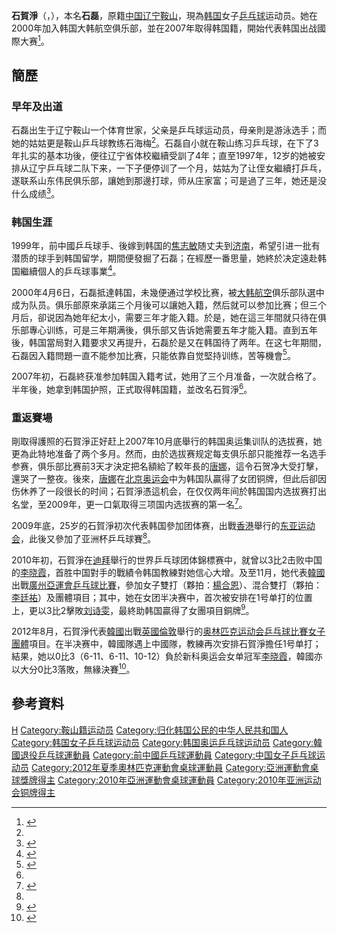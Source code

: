 {{noteTA
|G1=Table Tennis
}}
{{Infobox 乒乓球
| playername = 石賀淨<ref>{{cite web|title=석하정 石賀淨 SEOK HA JUNG|url=http://people.sports.or.kr/servlet/PGEPersonViewSV?PERSON_NO=200803018738&SEQ=|publisher=Korea Sports Council & Korean Olympic Committee}}{{dead link|date=2018年4月 |bot=InternetArchiveBot |fix-attempted=yes }}{{ko}}</ref><br/>{{lang|ko|석하정}}
| image = Seok_Ha-Jung.jpg
| imagesize = 250px
| caption = 
| fullname = 石磊
| nicknames =
| nationality ={{PRC}}（1985－2007）<br/>{{KOR}}（2007－）
| residence =
| deathdate =
| deathplace =
| playingstyle=右手横板 快攻结合弧圈打法<ref>{{cite news|title=韩国女团实力扫描：石贺净领军 目标进入前三名|url=http://sports.sohu.com/20120320/n338314233.shtml|newspaper=搜狐体育|date=2012-03-20|accessdate=2012-08-20|archive-date=2012-06-13|archive-url=https://web.archive.org/web/20120613191711/http://sports.sohu.com/20120320/n338314233.shtml|dead-url=no}}</ref> 
| equipment =
| hrank=[[ITTF|ITTF]]第12名（2011年1月）<ref>{{cite web|url=http://www.ittf.com/ittf_ranking/world_ranking_per_name.asp?Player_ID=113040&U18=0&U21=0&Siniors=1&|title=World ranking Record for SEOK Ha Jung (KOR)|publisher=ITTF|accessdate=2012-08-21|deadurl=yes|archiveurl=https://web.archive.org/web/20160811070015/http://www.ittf.com/ittf_ranking/world_ranking_per_name.asp?Player_ID=113040&U18=0&U21=0&Siniors=1&|archivedate=2016-08-11}}{{en}}</ref>
| club = 
| birthdate ={{birth_date_and_age|1985|1|11}}<ref name="廣州亞運">[http://www.gz2010.cn/info/CHN_CHN/ZB/ZBB101A_TT@@@@@@@@@@@@@@@CHN_number=242285.html 2010年廣州亞運會官方網站 乒乓球 - 石贺净 - 简历]</ref>
| birthplace ={{PRC}}[[辽宁省|辽宁省]][[鞍山市|鞍山市]]
| height = {{height|m=1.72}}<ref name="廣州亞運"/>
| weight = {{weight|kg=61}}<ref name="廣州亞運"/>
| medaltemplates =
{{MedalSport | 女子[[乒乓球|乒乓球]]}}
{{MedalCountry|{{KOR}}}}
{{MedalCompetition|[[世界乒乓球锦标赛|世界乒乓球锦标赛]]}}
{{MedalBronze|[[2012年世界乒乓球團體錦標賽|2012年 多特蒙德]]|女子團體}}
{{MedalCompetition | [[亞洲運動會|亞洲運動會]]}}
{{MedalBronze | [[2010年亞洲運動會|2010年 廣州]] | [[2010年亞洲運動會乒乓球比賽|女子团体]]}}
{{MedalCompetition | [[東亞運動會|東亞運動會]]}}
{{MedalBronze | [[2009年東亞運動會|2009年 香港]] | [[2009年東亞運動會乒乓球比賽|女子單打]]}}
{{MedalBronze | [[2009年東亞運動會|2009年 香港]] | [[2009年東亞運動會乒乓球比賽|女子雙打]]}}
}}
'''石賀淨'''（{{kor|諺=석하정|漢=石賀淨|羅=Seok Ha Jung|f=y}}，{{bd|1985年|1月11日|catIdx=SEOK}}），本名'''石磊'''，原籍[[中国|中国]][[辽宁|辽宁]][[鞍山|鞍山]]，現為[[韩国|韩国]]女子[[乒乓球|乒乓球]]运动员。她在2000年加入韩国大韩航空俱乐部，並在2007年取得韩国籍，開始代表韩国出战國際大赛<ref name="华奥星空">{{cite news|title=谁来“收拾”石贺净 韩国一姐把中国姑娘赢个遍|url=http://sports.qq.com/a/20101116/001142.htm|newspaper=华奥星空网|date=2010-11-16|accessdate=2012-08-06|archive-date=2017-04-18|archive-url=https://web.archive.org/web/20170418081101/http://sports.qq.com/a/20101116/001142.htm|dead-url=no}}</ref>。

==簡歷==
===早年及出道===
石磊出生于辽宁鞍山一个体育世家，父亲是乒乓球运动员，母亲則是游泳选手；而她的姑姑更是鞍山乒乓球教练石海梅<ref name="华奥星空"/>。石磊自小就在鞍山练习乒乓球，在下了3年扎实的基本功後，便往辽宁省体校繼續受訓了4年；直至1997年，12岁的她被安排从辽宁乒乓球二队下来，一下子便停训了一个月，姑姑为了让侄女繼續打乒乓，遂联系山东伟民俱乐部，讓她到那邊打球，师从庄家富；可是過了三年，她还是没什么成绩<ref name="千山晚报">{{cite news|title=鞍山小花石贺净韩国寻梦 海外兵团证明中国强大|url=http://sports.sina.com.cn/yayun2010/o/2010-11-19/14045320306.shtml|newspaper=千山晚报|date=2010-11-19|accessdate=2012-08-20|archive-date=2016-03-04|archive-url=https://web.archive.org/web/20160304130754/http://sports.sina.com.cn/yayun2010/o/2010-11-19/14045320306.shtml|dead-url=no}}</ref>。

===韩国生涯===
1999年，前中國乒乓球手、後嫁到韩国的[[焦志敏|焦志敏]]随丈夫到[[济南|济南]]，希望引进一批有潜质的球手到韩国留学，期間便發掘了石磊；在經歷一番思量，她終於决定遠赴韩国繼續個人的乒乓球事業<ref>{{cite news|title=石贺净 韩国乒坛中国姑娘|url=http://bjyouth.ynet.com/3.1/1208/09/7361708.html|newspaper=北青网|date=2012-08-09}}{{dead link|date=2018年4月 |bot=InternetArchiveBot |fix-attempted=yes }}</ref>。

2000年4月6日，石磊抵達韩国，未幾便通过学校比赛，被[[大韩航空|大韩航空]]俱乐部队選中成为队员。俱乐部原來承諾三个月後可以讓她入籍，然后就可以参加比赛；但三个月后，卻说因為她年纪太小，需要三年才能入籍。於是，她在這三年間就只待在俱乐部專心训练，可是三年期满後，俱乐部又告诉她需要五年才能入籍。直到五年後，韩国當局對入籍要求又再提升，石磊於是又在韩国待了两年。在这七年期間，石磊因入籍問題一直不能参加比赛，只能依靠自觉堅持训练，苦等機會<ref>{{cite news|title=石贺净韩国熬七年才打比赛 亚运胜刘诗雯靠实力|url=http://sports.sohu.com/20101214/n278286164.shtml|newspaper=乒乓世界|date=2010-12-14|accessdate=2012-08-22|archive-date=2020-06-07|archive-url=https://web.archive.org/web/20200607002221/https://sports.sohu.com/20101214/n278286164.shtml|dead-url=no}}</ref>。

2007年初，石磊終获准参加韩国入籍考试，她用了三个月准备，一次就合格了。半年後，她拿到韩国护照，正式取得韩国籍，並改名石賀淨<ref name="千山晚报"/>。

===重返賽場===
剛取得護照的石賀淨正好赶上2007年10月底舉行的韩国奥运集训队的选拔赛，她更為此特地准备了两个多月。然而，由於选拔赛规定每支俱乐部只能推荐一名选手参赛，俱乐部比赛前3天才決定把名額給了較年長的[[唐汭序|唐娜]]，這令石贺净大受打擊，還哭了一整夜。後來，[[唐汭序|唐娜]]在[[2008年夏季奥林匹克运动会|北京奥运会]]中为韩国队贏得了女团铜牌，但此后卻因伤休养了一段很长的时间；石賀淨憑這机会，在仅仅两年间於韩国国内选拔赛打出名堂，至2009年，更一口氣取得三项国内选拔赛的第一名<ref name="南方都市">{{cite news|title=石贺净十年磨砺终出头|url=http://epaper.oeeee.com/A/html/2010-03/28/content_1040779.htm|newspaper=南方都市报|date=2010-03-28}}{{dead link|date=2018年4月 |bot=InternetArchiveBot |fix-attempted=yes }}</ref>。

2009年底，25岁的石賀淨初次代表韩国參加团体赛，出戰[[香港|香港]]舉行的[[2009年东亚运动会|东亚运动会]]，此後又參加了亚洲杯乒乓球賽<ref name="南方都市"/>。

2010年初，石賀淨在[[迪拜|迪拜]]舉行的世界乒乓球团体錦標赛中，就曾以3比2击败中国的[[李晓霞|李晓霞]]，首胜中国對手的戰績令韩国教練對她信心大增。及至11月，她代表[[2010年亞洲運動會韓國代表團|韓國]]出戰[[廣州|廣州]][[2010年亞洲運動會|亞運會]][[2010年亞洲運動會乒乓球比賽|乒乓球比賽]]，參加女子雙打（夥拍：[[楊合恩|楊合恩]]）、混合雙打（夥拍：[[李廷祐|李廷祐]]）及團體項目；其中，她在女团半决赛中，首次被安排在1号单打的位置上，更以3比2擊敗[[刘诗雯|刘诗雯]]，最終助韩国贏得了女團項目銅牌<ref>{{cite news|title=新赛季加大投入冲乒超 重庆签约韩女乒第一人石贺净|url=http://sports.sina.com.cn/o/2012-02-28/05425960494.shtml|newspaper=重庆晚报|date=2012-02-28|accessdate=2012-08-22|archive-date=2016-03-04|archive-url=https://web.archive.org/web/20160304112632/http://sports.sina.com.cn/o/2012-02-28/05425960494.shtml|dead-url=no}}</ref>。

2012年8月，石賀淨代表[[2012年夏季奧林匹克運動會韓國代表團|韓國]]出戰[[英國|英國]][[倫敦|倫敦]]舉行的[[2012年夏季奥林匹克运动会|奥林匹克运动会]][[2012年夏季奧林匹克運動會乒乓球比賽|乒乓球比賽]][[2012年夏季奧林匹克運動會乒乓球女子團體比賽|女子團體]]項目。在半决赛中，韓國隊遇上中國隊，教練再次安排石賀淨擔任1号单打；結果，她以0比3（6-11、6-11、10-12）負於新科奥运会女单冠军[[李晓霞|李晓霞]]，韓國亦以大分0比3落敗，無緣決賽<ref>{{cite news|title=李晓霞头炮丁宁擒金暻娥 女乒3-0韩国与日争冠|url=http://news.dongyingnews.cn/system/2012/08/07/010309062.shtml|newspaper=搜狐体育|date=2012-08-07}}{{Dead link|date=2018年8月 |bot=InternetArchiveBot |fix-attempted=yes }}</ref>。

== 參考資料 ==
{{Reflist|2}}

{{韩国乒乓球}}

{{Authority control}}
{{DEFAULTSORT:SEOK Ha Jung}}
[[Category:石姓|H]]
[[Category:鞍山籍运动员|Category:鞍山籍运动员]]
[[Category:归化韩国公民的中华人民共和国人|Category:归化韩国公民的中华人民共和国人]]
[[Category:韩国女子乒乓球运动员|Category:韩国女子乒乓球运动员]]
[[Category:韩国奥运乒乓球运动员|Category:韩国奥运乒乓球运动员]]
[[Category:韓國退役乒乓球運動員|Category:韓國退役乒乓球運動員]]
[[Category:前中國乒乓球運動員|Category:前中國乒乓球運動員]]
[[Category:中国女子乒乓球运动员|Category:中国女子乒乓球运动员]]
[[Category:2012年夏季奧林匹克運動會桌球運動員|Category:2012年夏季奧林匹克運動會桌球運動員]]
[[Category:亞洲運動會桌球獎牌得主|Category:亞洲運動會桌球獎牌得主]]
[[Category:2010年亞洲運動會桌球運動員|Category:2010年亞洲運動會桌球運動員]]
[[Category:2010年亚洲运动会铜牌得主|Category:2010年亚洲运动会铜牌得主]]
